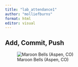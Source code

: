 ```yaml
---
title: "lab_attendance1"
author: "molliefburns"
format: html
editor: visual
---
```


## Add, Commit, Push

![Maroon Bells (Aspen, CO)](img/maroon_bells.png){fig-align="center"}
